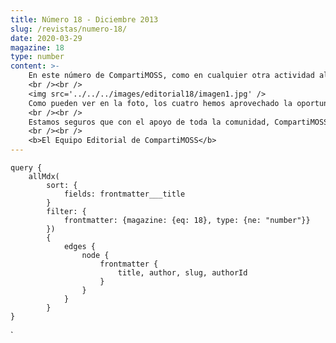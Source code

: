 ```yaml
---
title: Número 18 - Diciembre 2013
slug: /revistas/numero-18/
date: 2020-03-29
magazine: 18
type: number
content: >-
    En este número de CompartiMOSS, como en cualquier otra actividad al final del año, es irremediable mirar hacia atrás y hacer una evaluación del trabajo realizado en los últimos doce meses. Hace exactamente un año los cuatro encargados de la revista nos pusimos la meta de dar los primeros pasos para "profesionalizar" a CompartiMOSS: utilización de un equipo de diseñadores gráficos profesionales para crear la versión de pdf, salir al aire con una versión Web, crear aplicaciones para todo tipo de dispositivos móviles. Y, por supuesto, conseguir el apoyo financiero para poder sufragar todos los gastos que esto conlleva.
    <br /><br />
    <img src='../../../images/editorial18/imagen1.jpg' />
    Como pueden ver en la foto, los cuatro hemos aprovechado la oportunidad que nos ha proporcionado el MVP Summit de Microsoft en Seattle para reunirnos, mirar hacia atrás, comparar los objetivos del año con lo realizado, y crear nuevas  metas para el año que se nos viene encima. La mayor conclusión es que la revista no solo ha ganado en calidad, y que el riesgo económico que tomamos inicialmente se ha compensado gracias a las empresas que nos han apoyado, sino también que nuestra base de lectores ha aumentado, y la revista es cada vez más "el" medio de consulta para toda la comunidad hispanohablante de usuarios de SharePoint. Por supuesto también hemos tratado de ver cuál es el camino a seguir, y nos hemos impuesto nuevos desafíos para los tiempos que se acercan, los que iremos haciendo públicos poco a poco a lo largo del próximo año.
    <br /><br />
    Estamos seguros que con el apoyo de toda la comunidad, CompartiMOSS seguirá su camino ascendente. En este número solo nos resta darle las gracias a Adrian Diaz por la creación de las aplicaciones para iPhone y Android, y desearle a todos ustedes, nuestros lectores, autores y patrocinadores, unas felices fiestas y que se diviertan tanto leyendo este número como nosotros nos divertimos creándolo.
    <br /><br />
    <b>El Equipo Editorial de CompartiMOSS​​​​​​​​</b>
---
```



<NumberHeader frontmatter={props.pageContext.frontmatter} />

<ViewArticles articles={props.data.allMdx} title="Índice" />

<ViewPartners />

    query {
        allMdx(    
            sort: {
                fields: frontmatter___title
            }
            filter: {
                frontmatter: {magazine: {eq: 18}, type: {ne: "number"}}
            }) 
            {
                edges {
                    node {
                        frontmatter {
                            title, author, slug, authorId
                        }      
                    }
                }
            }
    }
`
